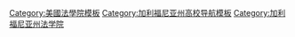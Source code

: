 {{Navbox
| name  = Unaccredited California Law Schools
| title = 加州律師審查委員會(CBE)認可卻非[[美国律师协会|ABA]]認可[[法學院]]
| state = {{{state|autocollapse}}}
|listclass = hlist
| titlestyle = background:#C6930A;
| groupstyle = background:#FFB300; 
| image =

|below= {{le|美國法學院列表|List of law schools in the United States}}

| list1  =
* [[Cal Northern School of Law]]
* {{le|普渡環球大學|Purdue University Global}}{{le|協和法學院|Concord Law School}}
* [[Empire College School of Law]]
* [[Glendale University College of Law]]
* [[Humphreys College Laurence Drivon School of Law]]
* [[約翰肯尼迪大學|約翰肯尼迪大學法學院]]
* [[Lincoln Law School of Sacramento]]
* [[Lincoln Law School of San Jose]]
* [[Monterey College of Law]]
* [[西北加州大學法學院]]
* [[Pacific Coast University|Pacific Coast University School of Law]]
* [[San Francisco Law School]]
* [[San Joaquin College of Law]]
* [[Santa Barbara & Ventura Colleges of Law|Santa Barbara College of Law]]
* [[St. Francis School of Law]]
* [[Thomas Jefferson School of Law]]
* [[Trinity Law School]]
* [[University of La Verne College of Law]]
* [[University of West Los Angeles]]
* [[Santa Barbara & Ventura Colleges of Law|Ventura College of Law]]
}}
<noinclude>
{{collapsible option}}
{{Documentation}}

[[Category:美國法學院模板]]
[[Category:加利福尼亚州高校导航模板]]
[[Category:加利福尼亚州法学院]]
</noinclude>